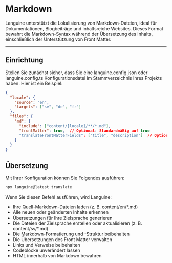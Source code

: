 # Markdown

Languine unterstützt die Lokalisierung von Markdown-Dateien, ideal für Dokumentationen, Blogbeiträge und inhaltsreiche Websites. Dieses Format bewahrt die Markdown-Syntax während der Übersetzung des Inhalts, einschließlich der Unterstützung von Front Matter.

---

## Einrichtung

Stellen Sie zunächst sicher, dass Sie eine languine.config.json oder languine.config.ts Konfigurationsdatei im Stammverzeichnis Ihres Projekts haben. Hier ist ein Beispiel:

```json
{
  "locale": {
    "source": "en",
    "targets": ["sv", "de", "fr"]
  },
  "files": {
    "md": {
      "include": ["content/[locale]/**/*.md"],
      "frontMatter": true,  // Optional: Standardmäßig auf true
      "translateFrontMatterFields": ["title", "description"]  // Optional: geben Sie an, welche Front Matter-Felder übersetzt werden sollen
    }
  }
}
```

## Übersetzung

Mit Ihrer Konfiguration können Sie Folgendes ausführen:

```bash
npx languine@latest translate
```

Wenn Sie diesen Befehl ausführen, wird Languine:

- Ihre Quell-Markdown-Dateien laden (z. B. content/en/*.md)
- Alle neuen oder geänderten Inhalte erkennen
- Übersetzungen für Ihre Zielsprache generieren
- Die Dateien der Zielsprache erstellen oder aktualisieren (z. B. content/sv/*.md)
- Die Markdown-Formatierung und -Struktur beibehalten
- Die Übersetzungen des Front Matter verwalten
- Links und Verweise beibehalten
- Codeblöcke unverändert lassen
- HTML innerhalb von Markdown bewahren
